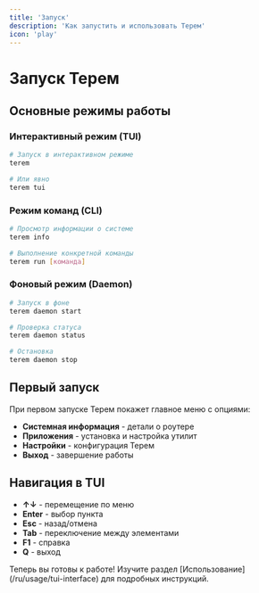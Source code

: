 ```yaml
---
title: 'Запуск'
description: 'Как запустить и использовать Терем'
icon: 'play'
---
```


# Запуск Терем

## Основные режимы работы

### Интерактивный режим (TUI)
```bash
# Запуск в интерактивном режиме
terem

# Или явно
terem tui
```

### Режим команд (CLI)
```bash
# Просмотр информации о системе
terem info

# Выполнение конкретной команды
terem run [команда]
```

### Фоновый режим (Daemon)
```bash
# Запуск в фоне
terem daemon start

# Проверка статуса
terem daemon status

# Остановка
terem daemon stop
```

## Первый запуск

При первом запуске Терем покажет главное меню с опциями:
- **Системная информация** - детали о роутере
- **Приложения** - установка и настройка утилит
- **Настройки** - конфигурация Терем
- **Выход** - завершение работы

## Навигация в TUI

- **↑↓** - перемещение по меню
- **Enter** - выбор пункта
- **Esc** - назад/отмена
- **Tab** - переключение между элементами
- **F1** - справка
- **Q** - выход

<Note>
  Теперь вы готовы к работе! Изучите раздел [Использование](/ru/usage/tui-interface) для подробных инструкций.
</Note>
